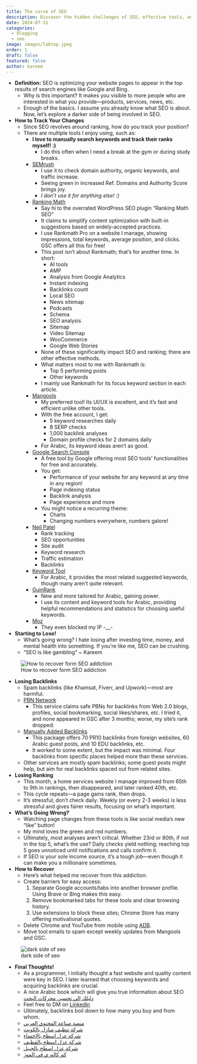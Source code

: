 ```yaml
---
title: The curse of SEO
description: Discover the hidden challenges of SEO, effective tools, and strategies to track changes and recover from setbacks, while navigating the complexities of search engine optimization.
date: 2024-07-31
categories:
  - blogging
  - seo
image: images/labtop.jpeg
order: 1
draft: false
featured: false
author: kareem
---
```

- **Definition:** SEO is optimizing your website pages to appear in the top results of search engines like Google and Bing.
	- Why is this important? It makes you visible to more people who are interested in what you provide—products, services, news, etc.
	- Enough of the basics. I assume you already know what SEO is about. Now, let's explore a darker side of being involved in SEO.
- **How to Track Your Changes**
	- Since SEO revolves around ranking, how do you track your position?
	- There are multiple tools I enjoy using, such as:
		- **I love to manually search keywords and track their ranks myself! :)**
			- I do this often when I need a break at the gym or during study breaks.
		- [SEMrush](https://www.semrush.com/)
			- I use it to check domain authority, organic keywords, and traffic increase.
			- Seeing green in increased Ref. Domains and Authority Score brings joy.
			- *I don't use it for anything else! :)*
		- [Ranking Math](https://rankmath.com/)
			- Say hi to the overrated WordPress SEO plugin "Ranking Math SEO"
			- It claims to simplify content optimization with built-in suggestions based on widely-accepted practices.
			- I use Rankmath Pro on a website I manage, showing impressions, total keywords, average position, and clicks. GSC offers all this for free!
			- This post isn't about Rankmath; that's for another time. In short:
				- AI tools
				- AMP
				- Analysis from Google Analytics
				- Instant indexing
				- Backlinks count
				- Local SEO
				- News sitemap
				- Podcasts
				- Schema
				- SEO analysis
				- Sitemap
				- Video Sitemap
				- WooCommerce
				- Google Web Stories
			- None of these significantly impact SEO and ranking; there are other effective methods.
			- What matters most to me with Rankmath is:
				- Top 5 performing posts
				- Other keywords
			- I mainly use Rankmath for its focus keyword section in each article.
		- [Mangools](https://mangools.com/)
			- My preferred tool! Its UI/UX is excellent, and it's fast and efficient unlike other tools.
			- With the free account, I get:
				- 5 keyword researches daily
				- 8 SERP checks
				- 1,000 backlink analyses
				- Domain profile checks for 2 domains daily
			- For Arabic, its keyword ideas aren't as good.
		- [Google Search Console](https://search.google.com/search-console/about)
			- A free tool by Google offering most SEO tools' functionalities for free and accurately.
			- You get:
				- Performance of your website for any keyword at any time in any region!
				- Page indexing status
				- Backlink analysis
				- Page experience and more
			- You might notice a recurring theme:
				- Charts
				- Changing numbers everywhere, numbers galore!
		- [Neil Patel](https://app.neilpatel.com/)
			- Rank tracking
			- SEO opportunities
			- Site audit
			- Keyword research
			- Traffic estimation
			- Backlinks
		- [Keyword Tool](https://keywordtool.io/)
			- For Arabic, it provides the most related suggested keywords, though many aren't quite relevant.
		- [GuinRank](https://www.guinrank.com/)
			- New and more tailored for Arabic, gaining power.
			- I use its content and keyword tools for Arabic, providing helpful recommendations and statistics for choosing useful keywords.
		- [Moz](https://moz.com/)
			- They even blocked my IP -__-
- **Starting to Lose!**
	- What's going wrong? I hate losing after investing time, money, and mental health into something. If you're like me, SEO can be crushing.
	- "SEO is like gambling" ~ Kareem

![How to recover form SEO addiction](images/labtop_seo_increasing.jpeg)

- **Losing Backlinks**
	- Spam backlinks (like Khamsat, Fiverr, and Upwork)—most are harmful.
	- [PBN Network](https://khamsat.com/marketing/backlinks-building/2836532-%D8%AE%D8%B7%D8%A9-%D8%A8%D8%A7%D9%83-%D9%84%D9%8A%D9%86%D9%83-pbn-%D8%A7%D9%84%D8%A3%D9%81%D8%B6%D9%84-%D8%AD%D8%A7%D9%84%D9%8A%D8%A7)
		- This service claims safe PBNs for backlinks from Web 2.0 blogs, profiles, social bookmarking, social likes/shares, etc. I tried it, and none appeared in GSC after 3 months; worse, my site's rank dropped.
	- [Manually Added Backlinks](https://khamsat.com/marketing/backlinks-building/2191705-%D8%AD%D8%B2%D9%85%D8%A9-%D8%A8%D8%A7%D9%83%D9%84%D9%8A%D9%86%D9%83-%D9%85%D8%AA%D9%83%D8%A7%D9%85%D9%84%D8%A9-%D9%84%D9%85%D9%88%D9%82%D8%B9%D9%83-%D8%B9%D9%84%D9%89-%D9%85%D9%88%D8%A7%D9%82%D8%B9-%D8%B9%D8%A7%D9%84%D9%8A%D8%A9-%D8%A7%D9%84%D8%AF%D9%88%D9%85%D9%8A%D9%86-%D8%A7%D8%AB%D9%88%D8%B1%D8%AA%D9%8A)
		- This package offers 70 PR10 backlinks from foreign websites, 60 Arabic guest posts, and 10 EDU backlinks, etc.
		- It worked to some extent, but the impact was minimal. Four backlinks from specific places helped more than these services.
	- Other services are mostly spam backlinks; some guest posts might help, but aim for real backlinks spaced out from related sites.
- **Losing Ranking**
	- This month, a home services website I manage improved from 65th to 9th in rankings, then disappeared, and later ranked 40th, etc.
	- This cycle repeats—a page gains rank, then drops.
	- It's stressful; don't check daily. Weekly (or every 2-3 weeks) is less stressful and gives fairer results, focusing on what's important.

- **What's Going Wrong?**
	- Watching page changes from these tools is like social media's new "like" button!
	- My mind loves the green and red numbers.
	- Ultimately, most analyses aren't critical. Whether 23rd or 80th, if not in the top 5, what's the use? Daily checks yield nothing; reaching top 5 goes unnoticed until notifications and calls confirm it.
	- If SEO is your sole income source, it's a tough job—even though it can make you a millionaire sometimes.
- **How to Recover**
	- Here's what helped me recover from this addiction:
	- Create barriers for easy access:
	  1. Separate Google accounts/tabs into another browser profile. Using Brave or Bing makes this easy.
	  2. Remove bookmarked tabs for these tools and clear browsing history.
	  3. Use extensions to block these sites; Chrome Store has many offering motivational quotes.
	- Delete Chrome and YouTube from mobile using [ADB](https://askubuntu.com/questions/34702/how-do-i-set-up-android-adb).
	- Move tool emails to spam except weekly updates from Mangools and GSC.

![dark side of seo](images/laptop_google.jpeg)

- **Final Thoughts!**
	- As a programmer, I initially thought a fast website and quality content were key in SEO. I later learned that choosing keywords and acquiring backlinks are crucial.
	- A nice Arabic book which will give you true information about SEO [دليلك إلي تحسين محركات البحث](https://academy.hsoub.com/files/28-%D8%AF%D9%84%D9%8A%D9%84%D9%83-%D8%A5%D9%84%D9%89-%D8%AA%D8%AD%D8%B3%D9%8A%D9%86-%D9%85%D8%AD%D8%B1%D9%83%D8%A7%D8%AA-%D8%A7%D9%84%D8%A8%D8%AD%D8%AB-seo/)
	- Feel free to DM on [Linkedin](https://www.linkedin.com/in/abdelkareem-elkhateb-989a68294/)
	- Ultimately, backlinks boil down to how many you buy and from whom.
	- [منصة صناعة المحتوي العربي](https://anwan.me/)
	- [شركة تنظيف منازل بالكويت](https://oudhmotors.com/)
	- [شركة عزل اسطح بالاحساء](https://el-harmeen.com/%D8%B4%D8%B1%D9%83%D8%A9-%D8%B9%D8%B2%D9%84-%D8%A7%D8%B3%D8%B7%D8%AD-%D8%A8%D8%A7%D9%84%D8%A7%D8%AD%D8%B3%D8%A7%D8%A1/)
	- [شركة عزل اسطح بالقطيف](https://el-harmeen.com/%D8%B4%D8%B1%D9%83%D8%A9-%D8%B9%D8%B2%D9%84-%D8%A7%D8%B3%D8%B7%D8%AD-%D8%A8%D8%A7%D9%84%D9%82%D8%B7%D9%8A%D9%81/)
	- [شركة عزل اسطح بالجبيل](https://el-harmeen.com/%D8%B4%D8%B1%D9%83%D8%A9-%D8%B9%D8%B2%D9%84-%D8%A7%D8%B3%D8%B7%D8%AD-%D8%A8%D8%A7%D9%84%D8%AC%D8%A8%D9%8A%D9%84/)
	- [كم كالوري في الموز](https://kamcalorie.com)
